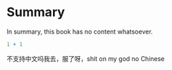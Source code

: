 # Summary

In summary, this book has no content whatsoever.

```r
1 + 1
```

不支持中文吗我去，服了呀，shit on my god no Chinese

